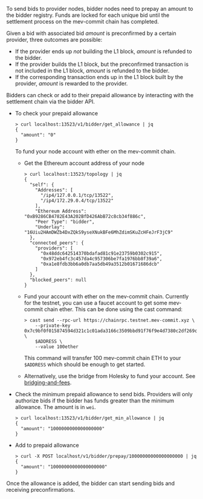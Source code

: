 To send bids to provider nodes, bidder nodes need to prepay an amount to the bidder registry. Funds are locked for each unique bid until the settlement process on the mev-commit chain has completed.


Given a bid with associated bid _amount_ is preconfirmed by a certain provider, three outcomes are possible:

* If the provider ends up *not* building the L1 block, _amount_ is refunded to the bidder.
* If the provider builds the L1 block, but the preconfirmed transaction is not included in the L1 block, _amount_ is refunded to the bidder.
* If the corresponding transaction ends up in the L1 block built by the provider, _amount_ is rewarded to the provider.

Bidders can check or add to their prepaid allowance by interacting with the settlement chain via the bidder API.

- To check your prepaid allowance

  ```shell
  > curl localhost:13523/v1/bidder/get_allowance | jq
  {
    "amount": "0"
  }
  ```

  To fund your node account with ether on the mev-commit chain.

  - Get the Ethereum account address of your node

    ```shell
    > curl localhost:13523/topology | jq
    {
      "self": {
        "Addresses": [
          "/ip4/127.0.0.1/tcp/13522",
          "/ip4/172.29.0.4/tcp/13522"
        ],
        "Ethereum Address": "0xB9286CB4782E43A202BfD426AbB72c8cb34f886c",
        "Peer Type": "bidder",
        "Underlay": "16Uiu2HAmDWZb4DxZQkS9yseXNukBFe6MhZdimSKuZcHFeJrF3jC9"
      },
      "connected_peers": {
        "providers": [
          "0x48ddc642514370bdafad81c91e23759b0302c915",
          "0x972eb4fc3c457da4c957306be7fa1976bb8f39a6",
          "0xa1e8fdb3bb6a0db7aa5db49a3512b01671686dcb"
        ]
      },
      "blocked_peers": null
    }
    ```

  - Fund your account with ether on the mev-commit chain. Currently for the testnet, you can use a faucet account to get some mev-commit chain ether. This can be done using the cast command:

    ```shell
    > cast send --rpc-url https://chainrpc.testnet.mev-commit.xyz \
    	--private-key 0x7c9bf0f015874594d321c1c01ada3166c3509bbd91f76f9e4d7380c2df269c55 \
    	$ADDRESS \
    	--value 100ether
    ```

    This command will transfer 100 mev-commit chain ETH to your `$ADDRESS` which should be enough to get started.
  
  - Alternatively, use the bridge from Holesky to fund your account. See [bridging-and-fees](https://docs.primev.xyz/get-started/bidders/bridging-and-fees).

- Check the minimum prepaid allowance to send bids. Providers will only authorize bids if the bidder has funds greater than the minimum allowance. The amount is in `wei`.

  ```shell
  > curl localhost:13523/v1/bidder/get_min_allowance | jq
  {
    "amount": "1000000000000000000"
  }
  ```

- Add to prepaid allowance

  ```shell
  > curl -X POST localhost/v1/bidder/prepay/10000000000000000000 | jq
  {
    "amount": "10000000000000000000"
  }
  ```

Once the allowance is added, the bidder can start sending bids and receiving preconfirmations.
